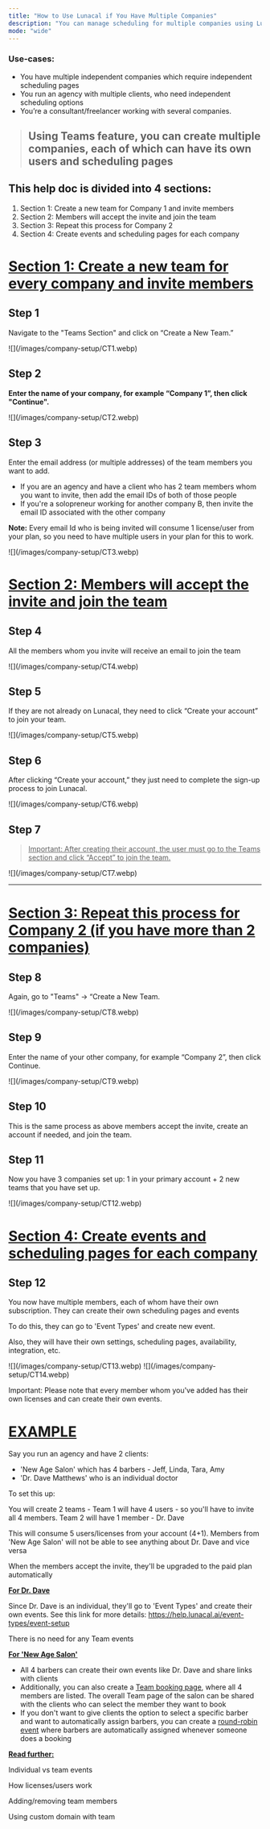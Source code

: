 ```yaml
---
title: "How to Use Lunacal if You Have Multiple Companies"
description: "You can manage scheduling for multiple companies using Lunacal"
mode: "wide"
---
```


### **Use-cases:**

- You have multiple independent companies which require independent scheduling pages
- You run an agency with multiple clients, who need independent scheduling options
- You’re a consultant/freelancer working with several companies.

> ## Using Teams feature, you can create multiple companies, each of which can have its own users and scheduling pages

## This help doc is divided into 4 sections:

1. Section 1: Create a new team for Company 1 and invite members
2. Section 2: Members will accept the invite and join the team
3. Section 3: Repeat this process for Company 2
4. Section 4: Create events and scheduling pages for each company

# <u>Section 1: Create a new team for every company and invite members</u>

## Step 1

Navigate to the "Teams Section" and click on “Create a New Team.”

<Frame>
  ![](/images/company-setup/CT1.webp)
</Frame>

## **Step 2**

**Enter the name of your company, for example “Company 1”, then click "Continue".**

<Frame>
  ![](/images/company-setup/CT2.webp)
</Frame>

## **Step 3**

Enter the email address (or multiple addresses) of the team members you want to add.

- If you are an agency and have a client who has 2 team members whom you want to invite, then add the email IDs of both of those people
- If you're a solopreneur working for another company B, then invite the email ID associated with the other company

**Note:** Every email Id who is being invited will consume 1 license/user from your plan, so you need to have multiple users in your plan for this to work.

<Frame>
  ![](/images/company-setup/CT3.webp)
</Frame>


# **<u>Section 2: Members will accept the invite and join the team</u>**

## **Step 4**

All the members whom you invite will receive an email to join the team

<Frame>
  ![](/images/company-setup/CT4.webp)
</Frame>

## **Step 5**

If they are not already on Lunacal, they need to click “Create your account” to join your team.

<Frame>
  ![](/images/company-setup/CT5.webp)
</Frame>

## **Step 6**

After clicking “Create your account,” they just need to complete the sign-up process to join Lunacal.

<Frame>
  ![](/images/company-setup/CT6.webp)
</Frame>

## **Step 7**

> <u>Important: After creating their account, the user must go to the Teams section and click “Accept” to join the team.</u>

<Frame>
  ![](/images/company-setup/CT7.webp)
</Frame>

---

# **<u>Section 3: Repeat this process for Company 2 (if you have more than 2 companies)</u>**

## **Step 8**

Again, go to "Teams" → “Create a New Team.

<Frame>
  ![](/images/company-setup/CT8.webp)
</Frame>

## **Step 9**

Enter the name of your other company, for example “Company 2”, then click Continue.

<Frame>
  ![](/images/company-setup/CT9.webp)
</Frame>

## **Step 10**

This is the same process as above  members accept the invite, create an account if needed, and join the team.

## **Step 11**

Now you have 3 companies set up: 1 in your primary account + 2 new teams that you have set up.

<Frame>
  ![](/images/company-setup/CT12.webp)
</Frame>


# **<u>Section 4:</u>**<u> Create events and scheduling pages for each company</u>

## Step 12

You now have multiple members, each of whom have their own subscription. They can create their own scheduling pages and events

To do this, they can go to 'Event Types' and create new event.

Also, they will have their own settings, scheduling pages, availability, integration, etc.

<Frame>
  ![](/images/company-setup/CT13.webp)
</Frame>

<Frame>
  ![](/images/company-setup/CT14.webp)
</Frame>

Important: Please note that every member whom you've added has their own licenses and can create their own events.

# <u>EXAMPLE</u>

Say you run an agency and have 2 clients:

- 'New Age Salon' which has 4 barbers - Jeff, Linda, Tara, Amy
- 'Dr. Dave Matthews' who is an individual doctor

To set this up:

You will create 2 teams - Team 1 will have 4 users - so you'll have to invite all 4 members. Team 2 will have 1 member - Dr. Dave

This will consume 5 users/licenses from your account (4+1). Members from 'New Age Salon' will not be able to see anything about Dr. Dave and vice versa

When the members accept the invite, they'll be upgraded to the paid plan automatically

**<u>For Dr. Dave</u>**

Since Dr. Dave is an individual, they'll go to 'Event Types' and create their own events. See this link for more details:  https://help.lunacal.ai/event-types/event-setup

There is no need for any Team events

**<u>For 'New Age Salon'</u>**

- All 4 barbers can create their own events like Dr. Dave and share links with clients
- Additionally, you can also create a [Team booking page](https://help.lunacal.ai/Teambooking-page), where all 4 members are listed. The overall Team page of the salon can be shared with the clients who can select the member they want to book
- If you don't want to give clients the option to select a specific barber and want to automatically assign barbers, you can create a [round-robin event](https://help.lunacal.ai/Round-Robin) where barbers are automatically assigned whenever someone does a booking

**<u>Read further:</u>**

Individual vs team events

How licenses/users work

Adding/removing team members

Using custom domain with team